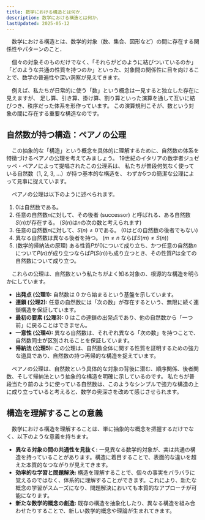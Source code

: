 ```yaml
---
title: 数学における構造とは何か．
description: 数学における構造とは何か．
lastUpdated: 2025-05-12
---
```


<ImageWithCaption
	src={image_01}
	alt="数学における構造をAIで生成した画像"	
	width="420"
	height="210"
	caption=""
	/>

<Card title="数学における構造">
　数学における構造とは、数学的対象（数、集合、図形など）の間に存在する関係性やパターンのこと．
</Card>

　個々の対象そのものだけでなく、「それらがどのように結びついているのか」「どのような共通の性質を持つのか」といった、対象間の関係性に目を向けることで、数学の普遍性や深い洞察が見えてきます。

　例えば、私たちが日常的に使う「数」という概念は一見すると独立した存在に見えますが、
足し算、引き算、掛け算、割り算といった演算を通して互いに結びつき、秩序だった体系を形作っています。
この演算規則こそが、数という対象の間に存在する重要な構造なのです。

## 自然数が持つ構造：ペアノの公理
　この抽象的な「構造」という概念を具体的に理解するために、自然数の体系を特徴づけるペアノの公理を考えてみましょう。
19世紀のイタリアの数学者ジュゼッペ・ペアノによって提唱されたこの公理系は、
私たちが普段何気なく使っている自然数（1, 2, 3, ...）が持つ基本的な構造を、
わずか5つの簡潔な公理によって見事に捉えています。

　ペアノの公理は以下のように述べられます。
1. $0$は自然数である。
1. 任意の自然数$n$に対して、その後者 (successor) と呼ばれる、ある自然数$S(n)$が存在する。 ($S(n)$は$n$の次の数と考えられます)
1. 任意の自然数$n$に対して、$S(n) \neq 0$である。 ($0$はどの自然数の後者でもない)
1. 異なる自然数は異なる後者を持つ。 ($m\neq n$ ならば$S(m) \neq S(n)$)
1. (数学的帰納法の原理) ある性質$P$が$0$について成り立ち、かつ任意の自然数$n$について$P(n)$が成り立つならば$P(S(n))$も成り立つとき、その性質$P$は全ての自然数について成り立つ。

　これらの公理は、自然数という私たちがよく知る対象の、根源的な構造を明らかにしています。

- **出発点 (公理1):** 自然数は 0 から始まるという基盤を示しています。
- **連鎖 (公理2):** 任意の自然数には「次の数」が存在するという、無限に続く連鎖構造を保証しています。
- **最初の要素 (公理3):** 0 はこの連鎖の出発点であり、他の自然数から「一つ前」に戻ることはできません。
- **一意性 (公理4):** 異なる自然数は、それぞれ異なる「次の数」を持つことで、自然数同士が区別されることを保証しています。
- **帰納法 (公理5):** この公理は、自然数全体に関する性質を証明するための強力な道具であり、自然数の持つ再帰的な構造を捉えています。

　ペアノの公理は、自然数という具体的な対象の背後に潜む、順序関係、後者関数、そして帰納法という抽象的な構造を明確に示しているのです。
私たちが普段当たり前のように使っている自然数は、このようなシンプルで強力な構造の上に成り立っていると考えると、数学の奥深さを改めて感じさせられます。

## 構造を理解することの意義
　数学における構造を理解することは、単に抽象的な概念を把握するだけでなく、以下のような意義を持ちます。
- **異なる対象の間の共通性を見抜く:** 一見異なる数学的対象が、実は共通の構造を持っていることがあります。構造に着目することで、表面的な違いを超えた本質的なつながりが見えてきます。
- **効率的な学習と問題解決:** 構造を理解することで、個々の事実をバラバラに覚えるのではなく、体系的に理解することができます。これにより、新たな概念の学習がスムーズになり、問題解決においても本質的なアプローチが可能になります。
- **新たな数学的概念の創造:** 既存の構造を抽象化したり、異なる構造を組み合わせたりすることで、新しい数学的概念や理論が生まれてきます。